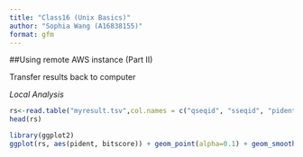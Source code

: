 ```yaml
---
title: "Class16 (Unix Basics)"
author: "Sophia Wang (A16838155)"
format: gfm
---
```

##Using remote AWS instance (Part II)

Transfer results back to computer

*Local Analysis*

```r
rs<-read.table("myresult.tsv",col.names = c("qseqid", "sseqid", "pident", "length", "mismatch", "gapopen", "qstart", "qend", "sstart", "send", "evalue", "bitscore"))
head(rs)
```
```r
library(ggplot2)
ggplot(rs, aes(pident, bitscore)) + geom_point(alpha=0.1) + geom_smooth()
```

